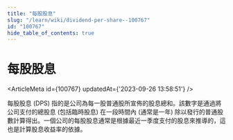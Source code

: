 ```yaml
---
title: "每股股息"
slug: "/learn/wiki/dividend-per-share--100767"
id: "100767"
hide_table_of_contents: true
---
```



# 每股股息

<ArticleMeta id={100767} updatedAt={'2023-09-26 13:58:51'} />
<div className='border-solid border-b border-t-0 my-4 border-[var(--ifm-color-gray-300)]' />

每股股息 (DPS) 指的是公司為每一股普通股所宣佈的股息總和。該數字是通過將公司支付的總股息 (包括臨時股息) 在一段時間內 (通常是一年) 除以發行的普通股數計算得出。一個公司的每股股息通常是根據最近一季度支付的股息來推導的，這也是計算股息收益率的依據。
